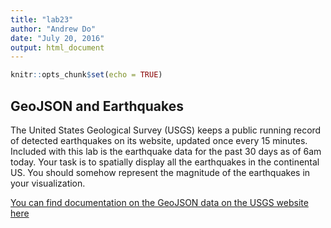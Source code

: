 ---
title: "lab23"
author: "Andrew Do"
date: "July 20, 2016"
output: html_document
---

```{r setup, include=FALSE}
knitr::opts_chunk$set(echo = TRUE)
```

## GeoJSON and Earthquakes

The United States Geological Survey (USGS) keeps a public running record of detected earthquakes on its website, updated once every 15 minutes.  Included with this lab is the earthquake data for the past 30 days as of 6am today.  Your task is to spatially display all the earthquakes in the continental US.  You should somehow represent the magnitude of the earthquakes in your visualization.

[You can find documentation on the GeoJSON data on the USGS website here](http://earthquake.usgs.gov/earthquakes/feed/v1.0/geojson.php)